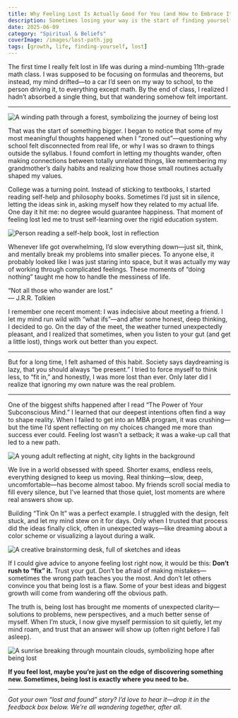 ```yaml
---
title: Why Feeling Lost Is Actually Good for You (and How to Embrace It)
description: Sometimes losing your way is the start of finding yourself. 
date: 2025-06-09
category: "Spiritual & Beliefs"
coverImage: /images/lost-path.jpg
tags: [growth, life, finding-yourself, lost]
---
```



The first time I really felt lost in life was during a mind-numbing 11th-grade math class. I was supposed to be focusing on formulas and theorems, but instead, my mind drifted—to a car I’d seen on my way to school, to the person driving it, to everything except math. By the end of class, I realized I hadn’t absorbed a single thing, but that wandering somehow felt important.

---

<Image
  src="/images/forest-path.jpg"
  alt="A winding path through a forest, symbolizing the journey of being lost"
  width={900}
  height={400}
  className="rounded-xl my-6 mx-auto shadow-lg"
/>

That was the start of something bigger. I began to notice that some of my most meaningful thoughts happened when I “zoned out”—questioning why school felt disconnected from real life, or why I was so drawn to things outside the syllabus. I found comfort in letting my thoughts wander, often making connections between totally unrelated things, like remembering my grandmother’s daily habits and realizing how those small routines actually shaped my values.

College was a turning point. Instead of sticking to textbooks, I started reading self-help and philosophy books. Sometimes I’d just sit in silence, letting the ideas sink in, asking myself how they related to my actual life. One day it hit me: no degree would guarantee happiness. That moment of feeling lost led me to trust self-learning over the rigid education system.

<Image
  src="/images/reading-alone.jpg"
  alt="Person reading a self-help book, lost in reflection"
  width={900}
  height={400}
  className="rounded-xl my-6 mx-auto shadow-lg"
/>

Whenever life got overwhelming, I’d slow everything down—just sit, think, and mentally break my problems into smaller pieces. To anyone else, it probably looked like I was just staring into space, but it was actually my way of working through complicated feelings. These moments of “doing nothing” taught me how to handle the messiness of life.

<Quote>
  “Not all those who wander are lost.”  
  <br /><span style={{ fontSize: '1rem', color: '#888' }}>— J.R.R. Tolkien</span>
</Quote>

I remember one recent moment: I was indecisive about meeting a friend. I let my mind run wild with “what ifs”—and after some honest, deep thinking, I decided to go. On the day of the meet, the weather turned unexpectedly pleasant, and I realized that sometimes, when you listen to your gut (and get a little lost), things work out better than you expect.

---

But for a long time, I felt ashamed of this habit. Society says daydreaming is lazy, that you should always “be present.” I tried to force myself to think less, to “fit in,” and honestly, I was more lost than ever. Only later did I realize that ignoring my own nature was the real problem.

---

One of the biggest shifts happened after I read “The Power of Your Subconscious Mind.” I learned that our deepest intentions often find a way to shape reality. When I failed to get into an MBA program, it was crushing—but the time I’d spent reflecting on my choices changed me more than success ever could. Feeling lost wasn’t a setback; it was a wake-up call that led to a new path.

<Image
  src="/images/thoughtful-night.jpg"
  alt="A young adult reflecting at night, city lights in the background"
  width={900}
  height={400}
  className="rounded-xl my-6 mx-auto shadow-lg"
/>

We live in a world obsessed with speed. Shorter exams, endless reels, everything designed to keep us moving. Real thinking—slow, deep, uncomfortable—has become almost taboo. My friends scroll social media to fill every silence, but I’ve learned that those quiet, lost moments are where real answers show up.

Building “Tink On It” was a perfect example. I struggled with the design, felt stuck, and let my mind stew on it for days. Only when I trusted that process did the ideas finally click, often in unexpected ways—like dreaming about a color scheme or visualizing a layout during a walk.

<Image
  src="/images/brainstorm-desk.jpg"
  alt="A creative brainstorming desk, full of sketches and ideas"
  width={900}
  height={400}
  className="rounded-xl my-6 mx-auto shadow-lg"
/>

If I could give advice to anyone feeling lost right now, it would be this: **Don’t rush to “fix” it.** Trust your gut. Don’t be afraid of making mistakes—sometimes the wrong path teaches you the most. And don’t let others convince you that being lost is a flaw. Some of your best ideas and biggest growth will come from wandering off the obvious path.

The truth is, being lost has brought me moments of unexpected clarity—solutions to problems, new perspectives, and a much better sense of myself. When I’m stuck, I now give myself permission to sit quietly, let my mind roam, and trust that an answer will show up (often right before I fall asleep).

<Image
  src="/images/sunrise-mountain.jpg"
  alt="A sunrise breaking through mountain clouds, symbolizing hope after being lost"
  width={900}
  height={400}
  className="rounded-xl my-6 mx-auto shadow-lg"
/>

**If you feel lost, maybe you’re just on the edge of discovering something new. Sometimes, being lost is exactly where you need to be.**

---

*Got your own “lost and found” story? I’d love to hear it—drop it in the feedback box below. We’re all wandering together, after all.*
